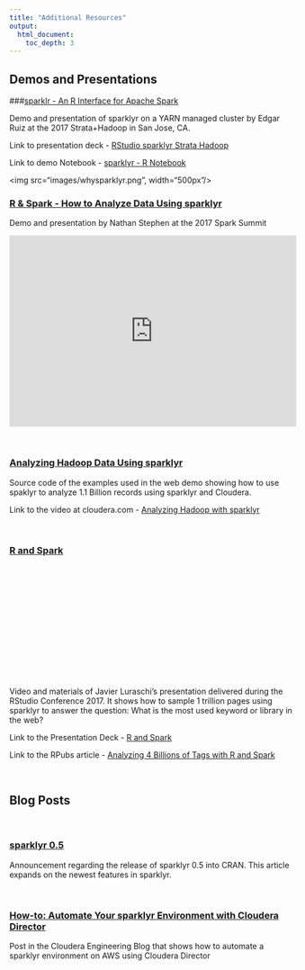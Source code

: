 ```yaml
---
title: "Additional Resources"
output: 
  html_document:
    toc_depth: 3
---
```


## Demos and Presentations

###[sparklr - An R Interface for Apache Spark](images/RStudio%20sparklyr%20Strata%20Hadoop.pdf)

Demo and presentation of sparklyr on a YARN managed cluster by Edgar Ruiz at the 2017 Strata+Hadoop in San Jose, CA. 
  
Link to presentation deck - [RStudio sparklyr Strata Hadoop](images/RStudio%20sparklyr%20Strata%20Hadoop.pdf)

Link to demo Notebook - [sparklyr - R Notebook](new-sparklyr-demo-final.nb.html)

<img src="images/whysparklyr.png", width="500px"/>


<h3> <a href="https://www.youtube.com/embed/oItFZfzqqMY">
 R & Spark - How to Analyze Data Using sparklyr </a> </h3>

Demo and presentation by Nathan Stephen at the 2017 Spark Summit

<iframe width="510" height="340" src="https://www.youtube.com/embed/oItFZfzqqMY" frameborder="0" allowfullscreen></iframe>

<br/>

<h3> <a href="https://github.com/rstudio/sparkDemos/tree/master/prod/presentations/cloudera">
Analyzing Hadoop Data Using sparklyr  </a> </h3>

Source code of the examples used in the web demo showing how to use spaklyr to analyze 1.1 Billion records using sparklyr and Cloudera.  

Link to the video at cloudera.com - <a href="https://www.cloudera.com/content/dam/www/marketing/resources/webinars/analyzing-hadoop-data-using-sparklyr-recorded-webinar.png.landing.html"> Analyzing Hadoop with sparklyr </a>

<br/>

<h3> <a href="https://github.com/rstudio/rstudio-conf/tree/master/2017/R_and_Spark_Javier_Luraschi" >
R and Spark </a>  </h3>

<script src="//fast.wistia.com/assets/external/E-v1.js" async></script>
<div class="wistia_responsive_padding" style="padding:40% 0 0 0;position:relative;"><div class="wistia_responsive_wrapper" style="height:80%;left:0;position:absolute;top:0;width:70%;"><div class="wistia_embed wistia_async_trit8aqxmn videoFoam=true" style="height:50%;width:50%">&nbsp;</div></div></div>

Video and materials of Javier Luraschi's presentation delivered during the RStudio Conference 2017. It shows how to sample 1 trillion pages using sparklyr to answer the question: What is the most used keyword or library in the web?

Link to the Presentation Deck - <a href="https://beta.rstudioconnect.com/content/2371/r-and-spark.html"> R and Spark </a>

Link to the RPubs article - <a href="http://rpubs.com/jluraschi/billion-tags"> Analyzing 4 Billions of Tags with R and Spark </a>

<br/>

## Blog Posts

<br/>

<h3> <a href="https://blog.rstudio.org/2017/01/24/sparklyr-0-5/">
sparklyr 0.5 </a> </h3>

Announcement regarding the release of sparklyr 0.5 into CRAN.  This article expands on the newest features in sparklyr.

<br/>

<h3> <a href="http://blog.cloudera.com/blog/2016/12/automating-your-sparklyr-environment-with-cloudera-director/">
How-to: Automate Your sparklyr Environment with Cloudera Director  </a> </h3>

Post in the Cloudera Engineering Blog that shows how to automate a sparklyr environment on AWS using Cloudera Director






